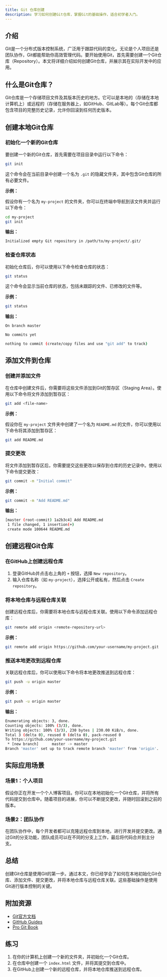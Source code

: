 ```yaml
---
title: Git 仓库创建
description: 学习如何创建Git仓库，掌握Git的基础操作，适合初学者入门。
---
```


## 介绍

Git是一个分布式版本控制系统，广泛用于跟踪代码的变化。无论是个人项目还是团队协作，Git都能帮助你高效管理代码。要开始使用Git，首先需要创建一个Git仓库（Repository）。本文将详细介绍如何创建Git仓库，并展示其在实际开发中的应用。

## 什么是Git仓库？

Git仓库是一个存储项目文件及其版本历史的地方。它可以是本地的（存储在本地计算机上）或远程的（存储在服务器上，如GitHub、GitLab等）。每个Git仓库都包含项目的完整历史记录，允许你回滚到任何历史版本。

## 创建本地Git仓库

### 初始化一个新的Git仓库

要创建一个新的Git仓库，首先需要在项目目录中运行以下命令：

```bash
git init
```

这个命令会在当前目录中创建一个名为 `.git` 的隐藏文件夹，其中包含Git仓库的所有必要文件。

**示例：**

假设你有一个名为 `my-project` 的文件夹，你可以在终端中导航到该文件夹并运行以下命令：

```bash
cd my-project
git init
```

**输出：**

```bash
Initialized empty Git repository in /path/to/my-project/.git/
```

### 检查仓库状态

初始化仓库后，你可以使用以下命令检查仓库的状态：

```bash
git status
```

这个命令会显示当前仓库的状态，包括未跟踪的文件、已修改的文件等。

**示例：**

```bash
git status
```

**输出：**

```bash
On branch master

No commits yet

nothing to commit (create/copy files and use "git add" to track)
```

## 添加文件到仓库

### 创建并添加文件

在仓库中创建文件后，你需要将这些文件添加到Git的暂存区（Staging Area）。使用以下命令将文件添加到暂存区：

```bash
git add <file-name>
```

**示例：**

假设你在 `my-project` 文件夹中创建了一个名为 `README.md` 的文件，你可以使用以下命令将其添加到暂存区：

```bash
git add README.md
```

### 提交更改

将文件添加到暂存区后，你需要提交这些更改以保存到仓库的历史记录中。使用以下命令提交更改：

```bash
git commit -m "Initial commit"
```

**示例：**

```bash
git commit -m "Add README.md"
```

**输出：**

```bash
[master (root-commit) 1a2b3c4] Add README.md
 1 file changed, 1 insertion(+)
 create mode 100644 README.md
```

## 创建远程Git仓库

### 在GitHub上创建远程仓库

1. 登录GitHub并点击右上角的 `+` 按钮，选择 `New repository`。
2. 输入仓库名称（如 `my-project`），选择公开或私有，然后点击 `Create repository`。

### 将本地仓库与远程仓库关联

创建远程仓库后，你需要将本地仓库与远程仓库关联。使用以下命令添加远程仓库：

```bash
git remote add origin <remote-repository-url>
```

**示例：**

```bash
git remote add origin https://github.com/your-username/my-project.git
```

### 推送本地更改到远程仓库

关联远程仓库后，你可以使用以下命令将本地更改推送到远程仓库：

```bash
git push -u origin master
```

**示例：**

```bash
git push -u origin master
```

**输出：**

```bash
Enumerating objects: 3, done.
Counting objects: 100% (3/3), done.
Writing objects: 100% (3/3), 230 bytes | 230.00 KiB/s, done.
Total 3 (delta 0), reused 0 (delta 0), pack-reused 0
To https://github.com/your-username/my-project.git
 * [new branch]      master -> master
Branch 'master' set up to track remote branch 'master' from 'origin'.
```

## 实际应用场景

### 场景1：个人项目

假设你正在开发一个个人博客项目。你可以在本地初始化一个Git仓库，并将所有代码提交到仓库中。随着项目的进展，你可以不断提交更改，并随时回滚到之前的版本。

### 场景2：团队协作

在团队协作中，每个开发者都可以克隆远程仓库到本地，进行开发并提交更改。通过Git的分支功能，团队成员可以在不同的分支上工作，最后将代码合并到主分支。

## 总结

创建Git仓库是使用Git的第一步。通过本文，你已经学会了如何在本地初始化Git仓库、添加文件、提交更改，并将本地仓库与远程仓库关联。这些基础操作是使用Git进行版本控制的关键。

## 附加资源

- [Git官方文档](https://git-scm.com/doc)
- [GitHub Guides](https://guides.github.com/)
- [Pro Git Book](https://git-scm.com/book/en/v2)

## 练习

1. 在你的计算机上创建一个新的文件夹，并初始化一个Git仓库。
2. 在仓库中创建一个 `index.html` 文件，并将其提交到仓库中。
3. 在GitHub上创建一个新的远程仓库，并将本地仓库推送到远程仓库。